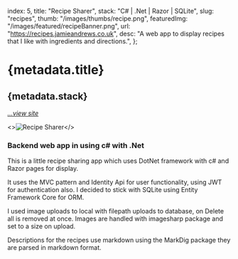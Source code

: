   index: 5,
  title: "Recipe Sharer",
  stack: "C# | .Net | Razor | SQLite",
  slug: "recipes",
  thumb: "/images/thumbs/recipe.png",
  featuredImg: "/images/featured/recipeBanner.png",
  url: "https://recipes.jamieandrews.co.uk",
  desc: "A web app to display recipes that I like with ingredients and directions.",
};

# {metadata.title}

## {metadata.stack}

[_...view site_](https://recipes.jamieandrews.co.uk)<BackBtn/>

<>![Recipe Sharer](/images/featured/recipeBanner.png "Recipe Sharer")</>

### **Backend web app in using c# with .Net**

This is a little recipe sharing app which uses DotNet framework with c# and Razor pages for display.

It uses the MVC pattern and Identity Api for user functionality, using JWT for authentication also. I decided to stick with SQLite using Entity Framework Core for ORM.

I used image uploads to local with filepath uploads to database, on Delete all is removed at once. Images are handled with imagesharp package and set to a size on upload.

Descriptions for the recipes use markdown using the MarkDig package they are parsed in markdown format.

